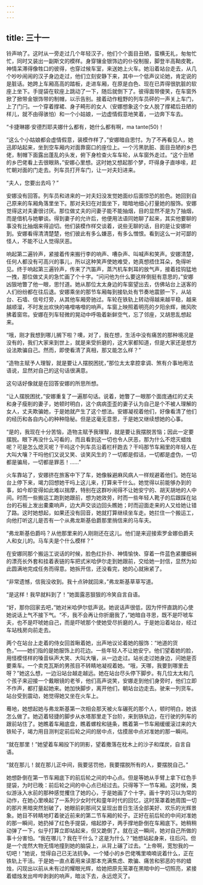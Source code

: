 ```yaml
---
---
---
```

title: 三十一
---




铃声响了。这时从一旁走过几个年轻汉子，他们个个面目丑陋，蛮横无礼，匆匆忙忙，同时又装出一副斯文的模样。身穿镶金银饰边的仆役制服，脚登半高靿皮靴，神情呆滞得像牲口的彼得，也穿过候车室，来送她上火车。她沿着站台走去，从几个吵吵闹闹的汉子身边走过，他们立刻安静下来，其中一个低声议论她，肯定说的是脏话。她跨上车厢高高的踏板，走进车厢，在原是白色、现在已弄得很肮脏的软座上坐下。手提袋在软座上跳动了一下，随后就倒下了。彼得面带傻笑，在车窗外掀了掀带金银饰带的制帽，以示告别。接着动作粗野的列车员砰的一声关上车门，上了门闩。一个穿着撑裙、身子畸形的女人（安娜想象这个女人脱了撑裙后丑陋的样儿，就不由得骇怕）和一个小姑娘，一边虚情假意地笑着，一边奔下车去。

“卡捷琳娜·安德烈耶夫娜什么都有，她什么都有啊，ma tante(50)！

“这么个小姑娘都会虚情假意，装模作样了，”安娜暗自思忖。为了不再看见人，她迅即站起来，坐到空车厢内对面靠窗口的座位上。一个污黑肮脏、面目丑陋的乡巴佬，制帽下面露出蓬乱的头发，俯下身检查火车车轮，从车窗外走过。“这个丑陋的乡巴佬看上去很眼熟，”安娜心里想。这时她又想起那个梦，吓得身子直哆嗦，赶忙朝对面的门走去。列车员打开车门，让一对夫妇进来。

“夫人，您要出去吗？”

安娜没有回答。列车员和进来的一对夫妇没发觉她面纱后面惊恐的脸色。她回到自己原来的车厢角落里坐下。那对夫妇在对面坐下，暗暗地细心打量她的服饰。安娜觉得这对夫妻很讨厌。那位做丈夫的问妻子能不能抽烟，目的显然不是为了抽烟，而是借机与她攀谈。得到妻子的允许后，他便用法语同她聊了起来，其实他要聊的事没有比抽烟来得迫切。他们装模作样交谈着，说些无聊的话，目的是让安娜听到。安娜看得清清楚楚，他们彼此有多么嫌恶，有多么憎恨。看到这么一对可鄙的怪人，不能不让人觉得厌恶。

响起第二遍铃声，紧接着传来搬行李的响声、嘈杂声、叫喊声和笑声。安娜清楚，任何人都没有可高兴的事儿，所以这种笑声使她难受，她真想捂住耳朵，免得听见。终于响起第三遍铃声，传来了汽笛声，蒸汽机车刺耳的放气声，接着挂钩猛地一拽，那位做丈夫的急忙画了个十字。“问问他为什么要这样倒挺有意思的，”安娜凶狠地瞥了他一眼，思忖道。她从那位太太身边的车窗望出去，仿佛站台上送客的人们纷纷都在往后退。安娜乘坐的那节车厢每到接轨处有节奏地震颤一下，从站台、石墙、信号灯旁，从其他车厢旁驰过。车轮在铁轨上转动得越来越平稳，越来越顺溜，不时发出欢快的咯噔咯噔的响声。车窗上映照着明亮的夕阳余辉，微风吹拂着窗帘。安娜在列车轻微的晃动中呼吸着新鲜空气，忘了邻座，又胡思乱想起来。

“哦，刚才我想到哪儿搁下啦？噢，对了，我在想，生活中没有痛苦的那种境况是没有的，我们大家来到世上，就是来受折磨的，这大家都知道，但是大家还是想方设法欺骗自己。然而，即使看清了真相，那又能怎么样？”

“造物主赋予人理智，就是要让人摆脱困扰，”那位太太拿腔拿调、煞有介事地用法语说，显然对自己的这句话很满意。

这句话好像就是在回答安娜的所思所想。

“让人摆脱困扰，”安娜重复了一遍那句话。说着，她瞥了一眼那个面庞通红的丈夫和身子瘦削的妻子，她顿时明白，这个病病歪歪的妻子认为自己是个不被人理解的女人，丈夫欺骗她，于是她就产生了这个想法。安娜凝视着他们，好像看清了他们的经历和各自内心的种种隐秘。但是这毫无意思，于是她又继续想她的心事。

“是的，我现在十分苦恼，造物主赋予我理智，就是要让我摆脱苦恼；因此一定要摆脱。眼下再没什么可看的，而且看到这一切也令人厌恶，那为什么不熄灭蜡烛呢？可是怎么熄灭呢？干吗这个列车员沿着栏杆跑去？干吗那节车厢里的年轻人在大叫大嚷？干吗他们又说又笑、谈笑风生的？一切都是假话，一切都是虚伪，一切都是骗局，一切都是罪恶！……”

火车靠站了，安娜挤在旅客中下了车，她像躲避麻风病人一样规避着他们。她在站台上停下来，竭力回想她干吗上这儿来，打算来干什么。她觉得以前能够办到的事，如今却变得如此难以揣摩，特别在这群吵闹得不让她安宁的、胡天胡地的人中间。时而一些搬运工跑到她跟前，想为她效劳，时而一些年轻人靴子的后跟踩在站台的石板上发出橐橐响声，边大声交谈边回头瞧她；时而迎面走来的人又给她让错了路。这时她想起，如果还没有回音，她就打算继续坐车走。她拦住一个搬运工，向他打听这儿是否有一个从弗龙斯基伯爵那里捎信来的马车夫。

“弗龙斯基伯爵吗？从他那里来的人刚刚还在这儿。他们是来迎接索罗金娜伯爵夫人和女儿的。马车夫是个什么模样？”

在安娜同那个搬运工说话的时候，脸色红扑扑、神情愉快、穿着一件蓝色紧腰细裥的漂亮长外套和挂着表链的车把式米哈伊尔走到她跟前，交给她一封信，显然为如此圆满地完成任务而得意。她拆开信，还没看完，她的心就揪紧了。

“非常遗憾，信我没收到。我十点钟就回来，”弗龙斯基草草写道。

“是这样！我早就料到了！”她面露恶狠狠的冷笑自言自语。

“好，那你回家去吧，”她对米哈伊尔低声说。她说话声很低，因为怦怦直跳的心使她说话上气不接下气。“不，我不会再让你折磨我了，”她暗自寻思，既不是吓唬车夫，也不是吓唬她自己，而是吓唬那个使她受尽折磨的人。于是她沿着站台，经过车站栈房向前走去。

两个在站台上走着的侍女回首瞅着她，出声地议论着她的服饰：“地道的货色，”——她们指的是她服饰上的花边。一些年轻人不让她安宁。他们望着她的脸，用怪模怪样的嗓音纵声大笑、大叫大嚷，从一边走过。站长走过她身边，问她是否要乘车。一个卖克瓦斯的男孩目不转睛地凝视着她。“哦，天哪，我要到哪里去呀？”她这么想，一边沿站台越走越远。她在站台尽头停下脚步。有几位太太和几个孩子来迎接一个戴眼镜的老爷，他们高声说笑，安娜走到他们身旁时，他们立即不作声，都打量起她来。她加快脚步，离开他们，朝站台边走去。驶来一列货车。站台受到震动，她觉得她又坐在火车上。

蓦地，她想起她与弗龙斯基第一次相会那天被火车碾死的那个人，顿时明白，她该怎么做了。她迈着轻捷的脚步从水塔那里走下台阶，来到铁轨边，在行驶的列车的跟前站住了。她瞧着车厢底盘，瞧着螺栓和链条，瞧着第一节车厢缓缓滚过来的大铁轮子，竭力用目测判定前后轮之间的居中点，估摸居中点对准她的那一瞬间。

“就在那里！”她望着车厢投下的阴影，望着撒落在枕木上的沙子和煤炭，自言自语。

“就在那儿！就在那儿正中间，我要惩罚他，我要摆脱所有的人，要摆脱自己。”

她想卧倒在第一节车厢底下的前后轮之间的中心点。但是等她从手臂上拿下红色手提袋，为时已晚：前后轮之间的中心点已经过去。只得等下一节车厢。这时候，类似游泳入水前的那种感觉攫住了她的心，于是她画了个十字。画十字的习以为常的动作，在她心里唤起了一系列少女时代和童年时代的回忆，这时笼罩着她周围一切的那片黑暗突然划破了，她眼前刹那间又呈现出昔日生活全部美好、欢乐的光辉景象。她目不转睛地盯着驶近前来的第二节车厢的轮子。正好在前后轮的中间对准她的那一瞬间，她扔掉了红色手提袋，缩起脖子，两手撑地卧倒在车厢底下。她稍稍动弹了一下，似乎打算立即站起来，但又跪倒了。就在这一瞬间，她对自己所做的事十分害怕。“我在哪儿？我在干什么？这是为什么？”她想站起身来，往后闪。但是一个庞然大物无情地撞到她的脑袋上，从背上碾了过去。“上帝啊，宽恕我的一切吧！”她说，觉得自己已无法抗争。一个矮小的乡巴佬嘴里喃喃说着什么，正在铁轨上干活。于是她一直点着用来读那本充满焦虑、欺骗、痛苦和邪恶的书的蜡烛，闪现出以前从未有过的耀眼光辉，给她把原先笼罩在黑暗中的一切照亮，紧接着蜡烛发出哔哔剥剥的响声，暗淡下去，永远熄灭了。